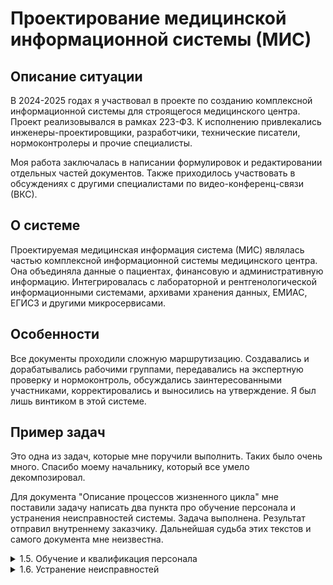 # Проектирование медицинской информационной системы (МИС)

## Описание ситуации

В 2024-2025 годах я участвовал в проекте по созданию комплексной информационной системы для строящегося медицинского центра. Проект реализовывался в рамках 223-ФЗ. К исполнению привлекались инженеры-проектировщики, разработчики, технические писатели, нормоконтролеры и прочие специалисты. 

Моя работа заключалась в написании формулировок и редактировании отдельных частей документов. Также приходилось участвовать в обсуждениях с другими специалистами по видео-конференц-связи (ВКС).  

## О системе

Проектируемая медицинская информация система (МИС) являлась частью комплексной информационной системы медицинского центра. Она объединяла данные о пациентах, финансовую и административную информацию. Интегрировалась с лабораторной и рентгенологической информационными системами, архивами хранения данных, ЕМИАС, ЕГИСЗ и другими микросервисами.

## Особенности

Все документы проходили сложную маршрутизацию. Создавались и дорабатывались рабочими группами, передавались на экспертную проверку и нормоконтроль, обсуждались заинтересованными участниками, корректировались и выносились на утверждение. Я был лишь винтиком в этой системе.

## Пример задач

Это одна из задач, которые мне поручили выполнить. Таких было очень много. Спасибо моему начальнику, который все умело декомпозировал.

Для документа "Описание процессов жизненного цикла" мне поставили задачу написать два пункта про обучение персонала и устранения неисправностей системы. Задача выполнена. Результат отправил внутреннему заказчику. Дальнейшая судьба этих текстов и самого документа мне неизвестна. 

<details>
  <summary> 1.5. Обучение и квалификация персонала </summary>

	Квалификация персонала, участвующего в поддержании процессов жизненного цикла программного обеспечения, должна соответствовать требованиям профессиональных стандартов. Перечень профстандартов указан в Таблице 2.
	
	Таблица 2. Перечень профстандартов
	| № п/п | Профессиональный стандарт |
	| ------ | ------ |
	| 1. | Программист, утв. Приказом Минтруда России от 20.07.2022 № 424н |
	| 2. | Системный программист, утв. Приказом Минтруда России от 29.09.2020 № 678н |
	| 3. | Специалист по тестированию в области информационных технологий, утв. Приказом Минтруда России от 02.08.2021 № 531н |
	| 4. | Специалист по технической поддержке информационно-коммуникационных систем, утв. Приказом Минтруда России от 29.09.2020 № 675н |
	| 5. | Технический писатель (специалист по технической документации в области информационных технологий), утв. Приказом Минтруда России от 03.10.2022 № 609н |
	
	Квалификация персонала подтверждается документами об образовании и (или) опытом работы по профилю деятельности. Допускается выполнение одним лицом функций, предусмотренных разными профессиональными областями деятельности, в том числе на условиях совместительства.

	Обязательные требования к получению персоналом дополнительного профессионального образования не предъявляются. Рекомендуется периодическое (каждые пять лет) обучение персонала на учебных курсах по профилю деятельности с целью повышения квалификации.

	Для поддержания профессиональных компетенций на конкурентноспособном уровне персоналу следует следить за изменениями, происходящими в профессиональной области деятельности, изучать новые методы и технологии, участвовать в публичных мероприятиях, проводимых профессиональным сообществом, уметь реализовать доступные новшества в программном продукте для улучшения его технических характеристик по измеримым показателям.

</details>

<details>
  <summary> 1.6. Устранение неисправностей </summary>

	Обязанность по устранению неисправностей программного обеспечения, включая оперативное реагирование на устранение сбойных ситуаций, возлагается на изготовителя. 
	
	При выявлении пользователем ошибок функционирования программного обеспечения он должен незамедлительно сообщить об этом изготовителю любым доступным способом связи:
	
	По номеру телефона: +7(495)xxx-xx-xx  
	По адресу электронной почты: xxx@xxxxxx.xx
	
	Программное обеспечение распространяется по договору простой (неисключительной) лицензии. Изменения программного кода, поддержание работоспособности системы и ее частей осуществляется персоналом изготовителя. 
	
	Несанкционированное вмешательство пользователя в программный код, алгоритмы и функции работы программного обеспечения воспрещается. Если у пользователя возникнет потребность в изменении программного обеспечения он может связаться с изготовителем и запросить адаптировать программный продукт под его нужды.

</details>
